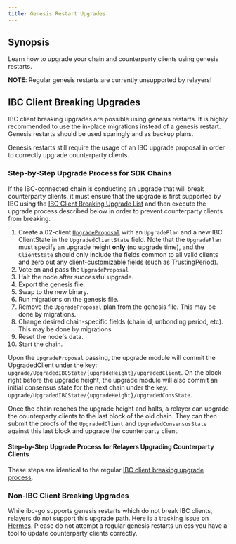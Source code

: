 ```yaml
---
title: Genesis Restart Upgrades
---
```


## Synopsis

Learn how to upgrade your chain and counterparty clients using genesis restarts.

**NOTE**: Regular genesis restarts are currently unsupported by relayers!

## IBC Client Breaking Upgrades

IBC client breaking upgrades are possible using genesis restarts.
It is highly recommended to use the in-place migrations instead of a genesis restart.
Genesis restarts should be used sparingly and as backup plans.

Genesis restarts still require the usage of an IBC upgrade proposal in order to correctly upgrade counterparty clients.

### Step-by-Step Upgrade Process for SDK Chains

If the IBC-connected chain is conducting an upgrade that will break counterparty clients, it must ensure that the upgrade is first supported by IBC using the [IBC Client Breaking Upgrade List](/ibc/v7.8.x/ibc/upgrades/quick-guide#ibc-client-breaking-upgrades) and then execute the upgrade process described below in order to prevent counterparty clients from breaking.

1. Create a 02-client [`UpgradeProposal`](https://github.com/cosmos/ibc-go/blob/v7.3.0/proto/ibc/core/client/v1/client.proto#L58-L77) with an `UpgradePlan` and a new IBC ClientState in the `UpgradedClientState` field. Note that the `UpgradePlan` must specify an upgrade height **only** (no upgrade time), and the `ClientState` should only include the fields common to all valid clients and zero out any client-customizable fields (such as TrustingPeriod).
2. Vote on and pass the `UpgradeProposal`
3. Halt the node after successful upgrade.
4. Export the genesis file.
5. Swap to the new binary.
6. Run migrations on the genesis file.
7. Remove the `UpgradeProposal` plan from the genesis file. This may be done by migrations.
8. Change desired chain-specific fields (chain id, unbonding period, etc). This may be done by migrations.
9. Reset the node's data.
10. Start the chain.

Upon the `UpgradeProposal` passing, the upgrade module will commit the UpgradedClient under the key: `upgrade/UpgradedIBCState/{upgradeHeight}/upgradedClient`. On the block right before the upgrade height, the upgrade module will also commit an initial consensus state for the next chain under the key: `upgrade/UpgradedIBCState/{upgradeHeight}/upgradedConsState`.

Once the chain reaches the upgrade height and halts, a relayer can upgrade the counterparty clients to the last block of the old chain. They can then submit the proofs of the `UpgradedClient` and `UpgradedConsensusState` against this last block and upgrade the counterparty client.

#### Step-by-Step Upgrade Process for Relayers Upgrading Counterparty Clients

These steps are identical to the regular [IBC client breaking upgrade process](/ibc/v7.8.x/ibc/upgrades/quick-guide#step-by-step-upgrade-process-for-relayers-upgrading-counterparty-clients).

### Non-IBC Client Breaking Upgrades

While ibc-go supports genesis restarts which do not break IBC clients, relayers do not support this upgrade path.
Here is a tracking issue on [Hermes](https://github.com/informalsystems/ibc-rs/issues/1152).
Please do not attempt a regular genesis restarts unless you have a tool to update counterparty clients correctly.
